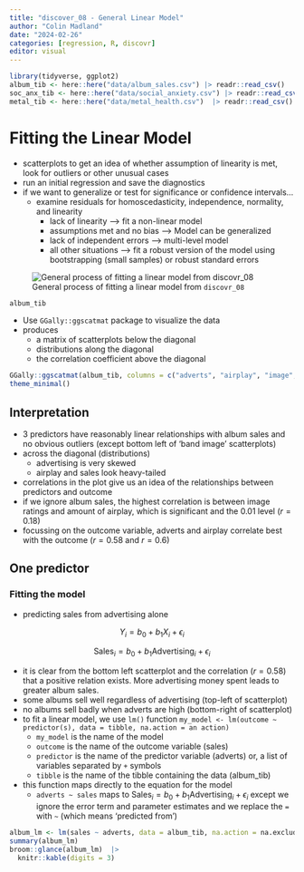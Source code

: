 ```yaml
---
title: "discover_08 - General Linear Model"
author: "Colin Madland"
date: "2024-02-26"
categories: [regression, R, discovr]
editor: visual
---
```


``` r
library(tidyverse, ggplot2)
album_tib <- here::here("data/album_sales.csv") |> readr::read_csv()
soc_anx_tib <- here::here("data/social_anxiety.csv") |> readr::read_csv()
metal_tib <- here::here("data/metal_health.csv")  |> readr::read_csv()
```

# Fitting the Linear Model

- scatterplots to get an idea of whether assumption of linearity is met, look for outliers or other unusual cases
- run an initial regression and save the diagnostics
- if we want to generalize or test for significance or confidence intervals...
  - examine residuals for homoscedasticity, independence, normality, and linearity
    - lack of linearity --> fit a non-linear model
    - assumptions met and no bias --> Model can be generalized
    - lack of independent errors --> multi-level model
    - all other situations --> fit a robust version of the model using bootstrapping (small samples) or robust standard errors

![General process of fitting a linear model from `discovr_08`](dsr2_fig_08_12_glm_process.png)

```r
album_tib
```

- Use `GGally::ggscatmat` package to visualize the data
- produces 
  - a matrix of scatterplots below the diagonal
  - distributions along the diagonal
  - the correlation coefficient above the diagonal

```r
GGally::ggscatmat(album_tib, columns = c("adverts", "airplay", "image", "sales"))  +
theme_minimal()
```

## Interpretation

- 3 predictors have reasonably linear relationships with album sales and no obvious outliers (except bottom left of 'band image' scatterplots)
- across the diagonal (distributions)
  - advertising is very skewed
  - airplay and sales look heavy-tailed
- correlations in the plot give us an idea of the relationships between predictors and outcome
- if we ignore album sales, the highest correlation is between image ratings and amount of airplay, which is significant and the 0.01 level ($r=0.18$)
- focussing on the outcome variable, adverts and airplay correlate best with the outcome ($r=0.58$ and $r=0.6$)

## One predictor
### Fitting the model

- predicting sales from advertising alone

$$Y_i=b_0+{b_1}{X_i}+\epsilon_i$$

$$\text{Sales}_i=b_0+{b_1}{\text{Advertising}_i}+\epsilon_i$$

- it is clear from the bottom left scatterplot and the correlation ($r=0.58$) that a positive relation exists. More advertising money spent leads to greater album sales.
- some albums sell well regardless of advertising (top-left of scatterplot)
- no albums sell badly when adverts are high (bottom-right of scatterplot)
- to fit a linear model, we use `lm()` function
`my_model <- lm(outcome ~ predictor(s), data = tibble, na.action = an action)`
  - `my_model` is the name of the model
  - `outcome` is the name of the outcome variable (sales)
  - `predictor` is the name of the predictor variable (adverts) or, a list of variables separated by `+` symbols
  - `tibble` is the name of the tibble containing the data (album_tib)
- this function maps directly to the equation for the model
  - `adverts ~ sales` maps to $\text{Sales}_i=b_0+{b_1}{\text{Advertising}_i}+\epsilon_i$ except we ignore the error term and parameter estimates and we replace the `= ` with `~` (which means 'predicted from')

```r
album_lm <- lm(sales ~ adverts, data = album_tib, na.action = na.exclude)
summary(album_lm)
broom::glance(album_lm)  |> 
  knitr::kable(digits = 3)
```